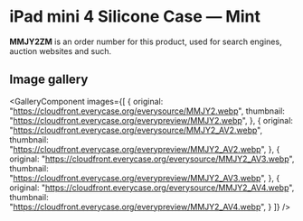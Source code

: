 
# iPad mini 4 Silicone Case — Mint

<Callout type='info' emoji='👉🏻'>**MMJY2ZM** is an order number for this product, used for search engines, auction websites and such.</Callout>

## Image gallery

<GalleryComponent
    images={[
      {
        original: "https://cloudfront.everycase.org/everysource/MMJY2.webp",
        thumbnail: "https://cloudfront.everycase.org/everypreview/MMJY2.webp",
      },
      {
        original: "https://cloudfront.everycase.org/everysource/MMJY2_AV2.webp",
        thumbnail: "https://cloudfront.everycase.org/everypreview/MMJY2_AV2.webp",
      },
      {
        original: "https://cloudfront.everycase.org/everysource/MMJY2_AV3.webp",
        thumbnail: "https://cloudfront.everycase.org/everypreview/MMJY2_AV3.webp",
      },
      {
        original: "https://cloudfront.everycase.org/everysource/MMJY2_AV4.webp",
        thumbnail: "https://cloudfront.everycase.org/everypreview/MMJY2_AV4.webp",
      }
    ]}
  />
